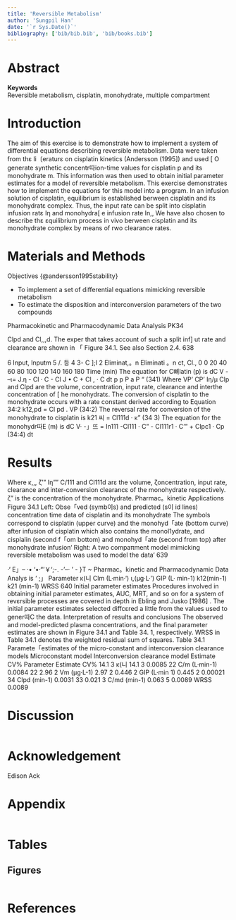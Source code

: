 ```yaml
---
title: 'Reversible Metabolism'
author: 'Sungpil Han'
date: '`r Sys.Date()`'
bibliography: ['bib/bib.bib', 'bib/books.bib']
---
```


# Abstract

**Keywords**  
Reversible metabolism, cisplatin, monohydrate, multiple compartment

# Introduction

The aim of this exercise is to demonstrate how to implement a system of differential equations describing reversible metabolism. 
Data were taken from thε li〔eraturε on cisplatin kinetics (Andersson (1995]) and used [ O generate synthetic concentr따ion-time values for cisplatin p and its monohydrate m. 
This information was then used to obtain initial parameter estimates for a model of reversible metabolism. 
This exercise demonstrates how to implement the equations for this model into a program. 
In an infusion solution of cisplatin, equilibrium is established berween cisplatin and its monohydratε complex. 
Thus, the input rate can be split into cisplatin infusion ratε Iη and monohydra[ e infusion rate In,,
We have also chosen to describe thε εquilibrium process in vivo berween cisplatin and its monohydrate complex by means of rwo clearance rates.

# Materials and Methods

Objectives {@andersson1995stability}

- To implement a set of differential equations mimicking reversible metabolism
- To estimate the disposition and interconversion parameters of the two compounds

Pharmacokinetic and Pharmacodynamic Data Analysis PK34


Clpd and Cl,,,d. The exper
that takes account of such a split inf] ut rate and clearance are shown in 「
Figure 34.1. See also Section 2.4.
638

6 Input, lnputm
5
/.
등 4
3-
C
];I 2
Eliminat,。n Eliminati 。n
ct, Cl.,
0
0 20 40 60 80 100 120 140 160 180
Time (min)
The equation for C뼈latin (p) is
dC
V - --ι= J.η - Cl · C - Cl J • C + Cl , · C dt p p P a P “ (341)
Where VP' CP' Iη/μ Clp and Clpd are the volume, concentration, input rate,
clearance and interthe
concentration of [ he monohydratε. The conversion of cisplatin to the
monohydrate occurs with a rate constant derived according to Equation
34:2
k12,pd = Cl pd . VP (34:2)
The reversal rate for conversion of the monohydrate to cisplatin is
k21 씨 = Cl111d · κ” (34 3)
The equation for the monohydr따E (m) is
dC
V· -」뜨 = In111 -Cl111 · C” - Cl111r1 · C'" + Clpc1 · Cp (34:4)
dt

# Results

Where κ,,, ζ’” Iη”” C/111 and Cl111d arε the volume, ζoncentration, input rate,
clearance and inter-conversion clearancε of the monohydrate respectively.
ζ” is the concentration of the monohydrate.
Pharmac。kinetic Applications
Figure 34.1 Left: Obse「ved
(symb이s) and predicted (s이 id
lines) concentration time data of
cisplatin and its monohydrate
The symbols correspond to
cisplatin (upper curve) and the
monohyd「ate (bottom curve) after
infusion of cisplatin which also
contains the monol1ydrate, and
cisplalin (second f「om bottom)
and monohyd「ate (second from
top) after monohydrate infusion‘
Right: A two compaπment model
mimicking reversible metabolism
was used to model the data‘
639


·‘ E」-- ·• ‘•·"'￥‘;-. -’--· ' - }T ~
Pharmac。kinetic and Pharmacodynamic Data Analys is ‘ ;」
Parameter
κ(니
Clm (L·min·')
ι,(μg·L· ')
GIP (L· min-1)
k12(min-1)
k21 (min-1)
WRSS
640
Initial parameter estimates
Procedures involved in obtaining initial parameter estimates, AUC, MRT,
and so on for a system of revεrsible processes are covered in depth in Ebling
and Jusko [1986] . The initial parameter estimates selected diffcεred a little
from the values used to gener따C the data.
Interpretation of results and conclusions
The observed and model-predicted plasma concentrations, and the final
parameter estimates are shown in Figure 34.1 and Table 34. 1, respectively.
WRSS in Table 34.1 denotes the weighted residual sum of squares.
Table 34.1 Paramete「estimates of the micro-constant and interconversion clearance models
Microconstant model Interconversion clearance model
Estimate CV% Parameter Estimate CV%
14.1 3 κ(니 14.1 3
0.0085 22 C/m (L·min-1) 0.0084 22
2.96 2 Vm (μg·L-1) 2.97 2
0.446 2 GIP (L·min 1) 0.445 2
0.00021 34 Clpd (min-1) 0.0031 33
0.021 3 C/md (min-1) 0.063 5
0.0089 WRSS 0.0089


# Discussion

```r
```

# Acknowledgement

Edison Ack

# Appendix

```r
```


# Tables

## Figures


```r
```





# References








